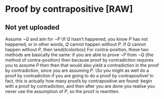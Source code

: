 # Proof by contrapositive [RAW]

\textcolor{red}{\textbf{\textsc{Method 4: Proof using the contrapositive |}}  \textit{To prove P$\Rightarrow$Q, prove T$\Rightarrow$S}}
\vspace{2mm}
\begin{tcolorbox}
    \textbf{What?}
    \\To prove that P $ \Rightarrow $ only Q, prove  that T $ \Rightarrow $ only S.
    \vspace{5mm}\\
    \textbf{Steps for a proof by contrapositive:}
    \\\underline{Step 1:} Identify P and Q (and then S and T).
    \\\underline{Step 2:} Build the map of the conjecture.
    \\\underline{Step 3:} Prove T only $ \Rightarrow $ S. If this is true, then P only $ \Rightarrow $ Q, и все!
    \vspace{5mm}
    \\\textbf{Why would you use this method?}
    \\For example, if a direct proof requires lots of cases, proving the contrapositive might require no cases (or fewer cases), so it can save you time.
\end{tcolorbox}

## Not yet uploaded



\textbf{Proof by contra-position:} Assume $\neg Q$ and aim for $\neg P$
\\If $Q$ hasn't happened, you know $P$ has not happened, or in other words, $Q$ cannot happen without $P$. If $Q$ cannot happen without $P$, then 
\end{tcolorbox}
For contra-position, these two methods are basically the same: if you are able to prove $\neg P$ from $\neg Q$ (the method of contra-position) then because proof by contradiction requires you to assume $P$ then  then that would also yield a contradiction in the proof by contradiction, since you are assuming $P$.
\\So you might as well do a proof by contradiction if you are going to do a proof by contrapositive! 
In fact, this is actually how many proofs by contrapositive are found: begin with a proof by contradiction, and then after you are done you realise you never use the assumption of $P$, so the proof is rewritten.